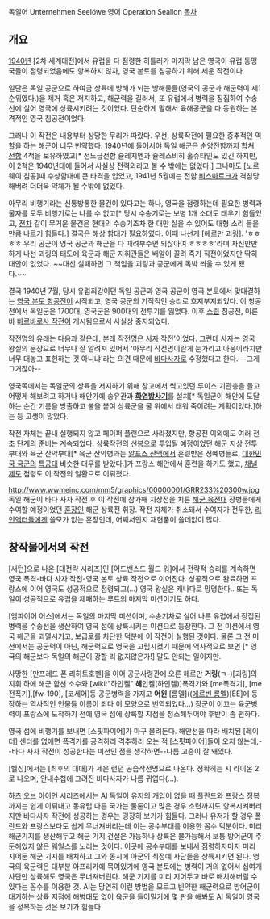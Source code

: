 독일어 Unternehmen Seelöwe
영어   Operation Sealion
[[목차]]

== 개요 ==
[[1940년]] [2차 세계대전]에서 유럽을 다 점령한 히틀러가 마지막 남은 영국이 유럽 동맹국들이 점령되었음에도 항복하지 않자, 영국 본토를 침공하기 위해 세운 작전이다.

일단은 독일 공군으로 하여금 상륙에 방해가 되는 방해물들(영국의 공군과 해군력이 제1순위였다.)을 제거 혹은 저지하고, 해군력을 길러서, 또 유럽에서 병력을 징집하여 수송선에 실어 영국에 상륙시키려는 것이었다. 단순하게 말해서 육해공군을 다 동원하는 본격적인 영국 침공전이었다.

그러나 이 작전은 내용부터 상당한 무리가 따랐다. 우선, 상륙작전에 필요한 중추적인 역할을 하는 해군이 너무 빈약했다. 1940년에 들어서야 독일 해군은 [[순양전함]]까지 합쳐 [[전함]] 4척을 보유하였고[* 전노급전함 슐레지엔과 슐레스비히 홀슈타인도 있긴 하지만, 이 2척은 1940년대에 들어서 사실상 전력외라고 볼 수 밖에는 없었다.] 그나마도 [노르웨이 침공]때 수상함대에 큰 타격을 입었고, 1941년 5월에는 전함 [[비스마르크]]가 격침당해버려 더더욱 약체가 될 수밖에 없었다. 

아무리 비행기라는 신통방통한 물건이 있다고는 하나, 영국을 점령하는데 필요한 병력과 물자를 모두 비행기로는 나를 수 없고[* 당시 수송기로는 보병 1개 소대도 태우기 힘들었고, [[전차]] 같이 무거운 물건은 현대의 수송기조차 한 대만 실을 수 있어도 대형 소리 들을 만큼 나르기 힘들다.] 결국은 해상 함대가 필요하였다. 이때 나선게 [헤르만 괴링]. 'ㅎㅎㅎㅎ 우리 공군이 영국 공군과 해군을 다 때려부수면 되잖아여 ㅎㅎㅎㅎ'라며 자신만만하게 나선 괴링의 태도에 육군과 해군 지휘관들은 배알이 꼴려 죽기 직전이었지만 딱히 대안이 없었다. ~~대신 실패하면 그 책임을 괴링과 공군에게 독박 씌울 수 있게 됐다.~~

결국 1940년 7월, 당시 유럽최강이던 독일 공군과 영국 공군이 영국 본토에서 맞대결하는 [[영국 본토 항공전]]이 시작되고, 영국 공군의 기적적인 승리로 흐지부지되었다. 이 항공전에서 독일군은 1700대, 영국군은 900대의 전투기를 잃었다.
이후 [[소련]] 침공전, 이른바 [[바르바로사 작전]]이 개시됨으로서 사실상 중지되었다.

작전명의 유래는 다음과 같은데, 본래 작전명은 [[사자]] 작전'이었다. 그런데 사자는 영국 왕실의 문장으로 너무나 잘 알려져 있어서 '아무리 작전명이란게 눈가리고 아웅이라지만 너무 대놓고 표현하는 것 아니냐'라는 의견 때문에 [[바다사자]]로 수정했다고 한다. --그게 그거잖아--

영국쪽에서는 독일군의 상륙을 저지하기 위해 창고에서 썩고있던 루이스 기관총을 들고 어떻게 해보려고 하거나 해안가에 송유관과  '''[[화염방사기]]'''를 설치[* 독일군이 해안에 도달하는 순간 기름을 방출하고 불을 붙여 상륙군을 물 위에서 태워 죽이려는 계획이었다.]하는 등 고생이 많았다.

작전 자체는 끝내 실행되지 않고 페이퍼 플랜으로 사라졌지만, 항공전 이외에도 여러 전초 단계의 준비는 계속되었다. 상륙작전의 선봉으로 투입될 예정이었던 해군 지상 전투부대와 육군 산악부대[* 육군 산악병과는 [[알프스 산맥]]에서 훈련받은 정예병들로, [[대한민국 국군]]의 [[대한민국 육군/특공대|특공대]] 비슷한 대우를 받았다.]가 프랑스 해안에서 훈련을 하기도 했고, [[채널 제도]] 점령도 이 작전의 일환으로 이뤄졌다.


http://www.wwmeinc.com/mm5/graphics/00000001/GRR233%20300w.jpg
독일 해군이 바다 사자 작전 후 이 작전에 참가해 지상전을 치른 [[해군 육전대]] 장병들에게 수여할 예정이었던 [[훈장]]인 해군 상륙전 휘장. 작전 자체가 취소돼서 수여자가 전무한, [[리인액터]]들에겐 쓸모가 없는 훈장인데, 어째서인지 재현품이 쓸데없이 많다.

== 창작물에서의 작전 ==
[새턴]으로 나온 [대전략 시리즈]인 [어드밴스드 월드 워]에서 전략적 승리를 계속하면 영국 폭격-바다 사자 작전-영국 본토 상륙 작전으로 이어진다. 성공적으로 완료하면 프랑스에 이어 영국도 성공적으로 점령되고(...) 영국 왕실은 캐나다로 망명한다.. 또는 독일이 성공적으로 유럽을 제패하는 루트의 마지막 미션이기도 하다. 

[엠파이어 어스]에서는 독일의 마지막 미션이며, 수송기차로 실어 나른 유럽에서 징집된 병력을 수송선을 생산하여 영국 섬에 상륙시키는 미션으로 등장한다. 그 전 미션에서 영국 해군을 괴멸시키고, 보급로를 차단한 덕분에 이 작전이 실행된 것이다. 물론 그 전 미션에서는 공군력이 아닌, 해군력으로 영국을 고립시켰기 때문에 역사적으로 보면 [* 영국의 해군보다 독일의 해군이 강할 리 없지않은가!] 말도 안되는 일이지만.

사망한 [만프레드 폰 리히트호펜]을 이어 공군사령관에 오른 헤르만 '''거링'''(ㄱ-)[괴링]의 지휘 하에 해군 함선 소수와 [wiki:"하인켈" '''헤'''인켈(하인켈)]폭격기와 [me폭격기], [me전폭기],[fw-190], [코세어]등 공군병력을 가지고 '''어윈''' [롬멜](([[에르빈 롬멜]])[EE]에 등장하는 역사적인 인물들 이름이 죄다 이 모양으로 번역되었다...) 장군이 이끄는 육군병력이 프랑스에 도착하기 전에 영국 섬에 상륙할 지점을 청소해두어야 후반이 좀 편하다.

영국 섬에 비행기를 보내면 [스핏파이어]가 마구 몰려든다.
해안선을 따라 배치된 [레이더] 센터를 없애면 폭격기를 공격하러 격추하러 오는 적 [스핏파이어]들이 오지 않는데,--바다 사자 작전이 성공한다는 미션인 점을 생각하면--나름 고증이 잘 돼있다.

[헬싱]에서는 [최후의 대대]가 세운 런던 공습작전명으로 나온다. 정확히는 시 라이온 2로 나오며, 안내수첩에 그려진 바다사자가 나름 귀엽다(...).

[[하츠 오브 아이언]] 시리즈에서는 AI 독일이 유저의 개입이 없을 때 폴란드와 프랑스 정복까지는 쉽게 이뤄내고 동유럽 다른 국가는 물론이고 많은 경우 소련까지도 항복시켜버리지만 바다사자 작전에 성공하는 경우는 굉장히 보기가 힘들다. 그러나 유저가 할 경우 폴란드와 프랑스보다도 쉽게 무너져버리는데 이는 공수부대를 이용한 꼼수 덕분이다. 미리 해군기지를 생산해두고 해군 기지 건설은 가능하나 상륙은 불가능해서 보통 방어군이 주둔해있지 않은 웨일스를 노리는 것이다. 이곳에 공수부대를 보내서 점령하자마자 미리 지어둔 해군 기지를 배치하고 그와 동시에 아군의 최정예 사단들을 상륙시키면 된다. 영국의 육군력은 대부분 아프리카에 묶여있기에 영국 본토에는 병력이 거의 없어서 십여개 사단만 상륙해도 영국은 무너져버린다. 해군 기지를 미리 지어두고 바로 배치해버릴 수 있다는 꼼수를 이용한 것. AI는 당연히 이런 방법을 모르고 빈약한 해군력으로 방어군이 대기하는 상륙 지점에 해병대도 없이 육군을 들이밀기에 몇 판을 해봐도 AI 독일이 영국을 정복하는 것은 보기가 힘들다.
